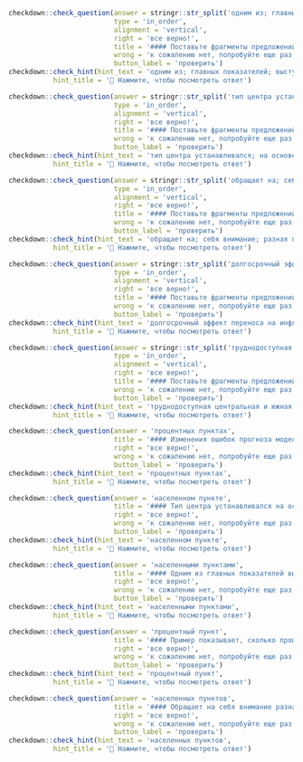 
```r
checkdown::check_question(answer = stringr::str_split('одним из; главных показателей; выступает расстояние; между населенными пунктами', '; ') |> unlist(), 
                          type = 'in_order',
                          alignment = 'vertical',
                          right = 'все верно!',
                          title = '#### Поставьте фрагменты предложений в правильном порядке:',
                          wrong = 'к сожалению нет, попробуйте еще раз...',
                          button_label = 'проверить')
checkdown::check_hint(hint_text = 'одним из; главных показателей; выступает расстояние; между населенными пунктами',
           hint_title = '🔎 Нажмите, чтобы посмотреть ответ')
```

```r
checkdown::check_question(answer = stringr::str_split('тип центра устанавливался; на основе обобщения; информации о размещении; в населенном пункте хозяйственных и социальных объектов', '; ') |> unlist(), 
                          type = 'in_order',
                          alignment = 'vertical',
                          right = 'все верно!',
                          title = '#### Поставьте фрагменты предложений в правильном порядке:',
                          wrong = 'к сожалению нет, попробуйте еще раз...',
                          button_label = 'проверить')
checkdown::check_hint(hint_text = 'тип центра устанавливался; на основе обобщения; информации о размещении; в населенном пункте хозяйственных и социальных объектов',
           hint_title = '🔎 Нажмите, чтобы посмотреть ответ')
```

```r
checkdown::check_question(answer = stringr::str_split('обращает на; себя внимание; разная продолжительность; безработицы по типам населенных пунктов', '; ') |> unlist(), 
                          type = 'in_order',
                          alignment = 'vertical',
                          right = 'все верно!',
                          title = '#### Поставьте фрагменты предложений в правильном порядке:',
                          wrong = 'к сожалению нет, попробуйте еще раз...',
                          button_label = 'проверить')
checkdown::check_hint(hint_text = 'обращает на; себя внимание; разная продолжительность; безработицы по типам населенных пунктов',
           hint_title = '🔎 Нажмите, чтобы посмотреть ответ')
```

```r
checkdown::check_question(answer = stringr::str_split('долгосрочный эффект переноса на инфляцию; потребительских цен практически равен нулю; и составляет всего 0,00057 процентного; пункта при изменении обменного курса на 1%', '; ') |> unlist(), 
                          type = 'in_order',
                          alignment = 'vertical',
                          right = 'все верно!',
                          title = '#### Поставьте фрагменты предложений в правильном порядке:',
                          wrong = 'к сожалению нет, попробуйте еще раз...',
                          button_label = 'проверить')
checkdown::check_hint(hint_text = 'долгосрочный эффект переноса на инфляцию; потребительских цен практически равен нулю; и составляет всего 0,00057 процентного; пункта при изменении обменного курса на 1%',
           hint_title = '🔎 Нажмите, чтобы посмотреть ответ')
```

```r
checkdown::check_question(answer = stringr::str_split('труднодоступная центральная и южная Эвенкия; - территория, где связь с; остальными районами и даже между; населенными пунктами осуществляется прежде всего малой авиацией', '; ') |> unlist(), 
                          type = 'in_order',
                          alignment = 'vertical',
                          right = 'все верно!',
                          title = '#### Поставьте фрагменты предложений в правильном порядке:',
                          wrong = 'к сожалению нет, попробуйте еще раз...',
                          button_label = 'проверить')
checkdown::check_hint(hint_text = 'труднодоступная центральная и южная Эвенкия; - территория, где связь с; остальными районами и даже между; населенными пунктами осуществляется прежде всего малой авиацией',
           hint_title = '🔎 Нажмите, чтобы посмотреть ответ')
```

```r
checkdown::check_question(answer = 'процентных пунктах', 
                          title = '#### Изменения ошибок прогноза моделей выражены в ____________ (**процентный, пункт**) (п. п.) динамики ежемесячной фактической безработицы.',
                          right = 'все верно!', 
                          wrong = 'к сожалению нет, попробуйте еще раз...',
                          button_label = 'проверить')
checkdown::check_hint(hint_text = 'процентных пунктах',
           hint_title = '🔎 Нажмите, чтобы посмотреть ответ')                          
```

```r
checkdown::check_question(answer = 'населенном пункте', 
                          title = '#### Тип центра устанавливался на основе обобщения информации о размещении в ____________ (**населенный, пункт**) хозяйственных и социальных объектов.',
                          right = 'все верно!', 
                          wrong = 'к сожалению нет, попробуйте еще раз...',
                          button_label = 'проверить')
checkdown::check_hint(hint_text = 'населенном пункте',
           hint_title = '🔎 Нажмите, чтобы посмотреть ответ')                          
```

```r
checkdown::check_question(answer = 'населенными пунктами', 
                          title = '#### Одним из главных показателей выступает расстояние между ____________ (**населенный, пункт**).',
                          right = 'все верно!', 
                          wrong = 'к сожалению нет, попробуйте еще раз...',
                          button_label = 'проверить')
checkdown::check_hint(hint_text = 'населенными пунктами',
           hint_title = '🔎 Нажмите, чтобы посмотреть ответ')                          
```

```r
checkdown::check_question(answer = 'процентный пункт', 
                          title = '#### Пример показывает, сколько процентов реального годового ВНП следует принести в жертву ради сокращения инфляции на один ____________ (**процентный, пункт**).',
                          right = 'все верно!', 
                          wrong = 'к сожалению нет, попробуйте еще раз...',
                          button_label = 'проверить')
checkdown::check_hint(hint_text = 'процентный пункт',
           hint_title = '🔎 Нажмите, чтобы посмотреть ответ')                          
```

```r
checkdown::check_question(answer = 'населенных пунктов', 
                          title = '#### Обращает на себя внимание разная продолжительность безработицы по типам ____________ (**населенный, пункт**).',
                          right = 'все верно!', 
                          wrong = 'к сожалению нет, попробуйте еще раз...',
                          button_label = 'проверить')
checkdown::check_hint(hint_text = 'населенных пунктов',
           hint_title = '🔎 Нажмите, чтобы посмотреть ответ')                          
```
